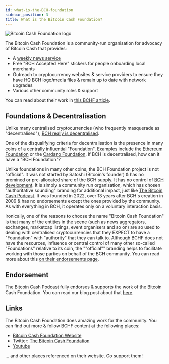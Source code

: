 ```yaml
---
id: what-is-the-BCH-foundation
sidebar_position: 3
title: What is the Bitcoin Cash Foundation?
---
```



<img src={BCHFHeart} alt="Bitcoin Cash Foundation logo" />

The Bitcoin Cash Foundation is a community-run organisation for advocacy of Bitcoin Cash that provides:

- A [weekly news service](https://read.cash/@BCHF)
- Free "BCH Accepted Here" stickers for people onboarding local merchants
- Outreach to cryptocurrency websites & service providers to ensure they have HQ BCH logo/media files & remain up to date with network upgrades
- Various other community roles & support

You can read about their work in [this BCHF article](https://medium.com/@BCHF_ORG/year-1-of-the-bchf-4134fd94be76).

## Foundations & Decentralisation

Unlike many centralised cryptocurrencies (who frequently masquerade as "decentralised"), [BCH really is decentralised](/faqs/Decentralisation/is-bitcoin-cash-decentralised).

One of the disqualifying criteria for decentralisation is the presence in many coins of a centrally influential "Foundation". Examples include the [Ethereum Foundation](https://ethereum.foundation/) or the [Cardano Foundation](https://cardanofoundation.org/). If BCH is decentralised, how can it have a "BCH Foundation"?

Unlike foundations in many other coins, the BCH Foundation project is not "official". It was not started by Satoshi (Bitcoin's founder) & has no premined or pre-allocated share of the BCH supply. It has no control of [BCH development](/faqs/Decentralisation/how-does-BCH-governance-work). It is simply a community run organisation, which has chosen "authoritative sounding" branding for additional impact, just like [The Bitcoin Cash Podcast](/about). It was founded in 2022, over 13 years after BCH's creation in 2009 & has no endorsements except the ones provided by the community. As with everything in BCH, it operates only on a voluntary interaction basis.

Ironically, one of the reasons to choose the name "Bitcoin Cash Foundation" is that many of the entities in the scene (such as news aggregators, exchanges, marketcap listings, event organisers and so on) are so used to dealing with centralised cryptocurrencies that they EXPECT to have a "Foundation" with "authority" that they can talk to. Although BCHF does not have the resources, influence or central control of many other so-called "Foundations" relative to its coin, the ""official"" branding helps to facilitate working with those parties on behalf of the BCH community. You can read more about this [on their endorsements page](https://bitcoincashfoundation.org/endorsements/).

## Endorsement

The Bitcoin Cash Podcast fully endorses & supports the work of the Bitcoin Cash Foundation. You can read our blog post about that [here](/).

## Links

The Bitcoin Cash Foundation does amazing work for the community. You can find out more & follow BCHF content at the following places:

- [Bitcoin Cash Foundation Website](https://bitcoincashfoundation.org/)
- Twitter: [The Bitcoin Cash Foundation](https://twitter.com/BCHF_ORG)
- [Youtube](https://www.youtube.com/@BitcoinCashFoundation/videos)

... and other places referenced on their website. Go support them!

